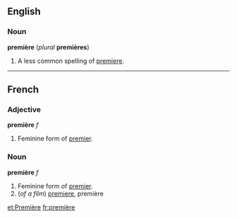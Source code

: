 ==English==
===Noun===
'''première''' (''plural'' '''premières''')

#A less common spelling of [[premiere]].

<!--put translations, etc, under "premiere"-->

----
==French==
===Adjective===
'''première''' ''f''

#Feminine form of [[premier#French|premier]].

===Noun===
'''première''' ''f''

#Feminine form of [[premier#French|premier]].
#(''of a film'') [[premiere]], première

[[et:Première]]
[[fr:première]]